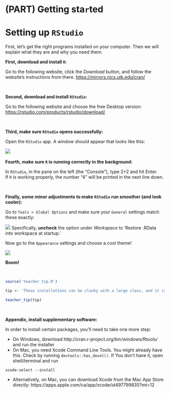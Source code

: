 # (PART) Getting sta`r`ted {-}

# Setting up `RStudio`

First, let's get the right programs installed on your computer. Then we will explain what they are and why you need them.   


**First, download and install `R`: **   

Go to the following website, click the *Download* button, and follow the website's instructions from there.
[https://mirrors.nics.utk.edu/cran/](https://mirrors.nics.utk.edu/cran/){target="blank"}

&nbsp;

**Second, download and install `RStudio`:**    

Go to the following website and choose the free Desktop version:
[https://rstudio.com/products/rstudio/download/](https://rstudio.com/products/rstudio/download/){target="blank"}

&nbsp;

**Third, make sure `RStudio` opens successfully:**    

Open the `RStudio` app. A window should appear that looks like this:

![](img/rstudio_firstopen.png)
&nbsp;

**Fourth, make sure `R` is running correctly in the background:**    

In `RStudio`, in the pane on the left (the "Console”), type 2+2 and hit Enter.  
If `R` is working properly, the number “4” will be printed in the next line down.

&nbsp;

**Finally, some minor adjustments to make `RStudio` run smoother (and look cooler):**

Go to `Tools > Global Options` and make sure your `General` settings match these exactly:

![](img/rstudio_settings.png)
Specifically, **uncheck** the option under *Workspace* to 'Restore .RData into workspace at startup.'  

Now go to the `Appearance` settings and choose a cool theme!

![](img/rstudio_theme.png)

**Boom!**  


&nbsp;  

```r
source('teacher_tip.R')

tip <- 'These installations can be clunky with a large class, and it is never fun to start out with a bunch of technical hang-ups. We recommend assigning this work **prior** to the start of the first class. Hold office hours the hour before class in order to troubleshoot one-on-one with students if they need help.'

teacher_tip(tip)
```

&nbsp;  



**Appendix, install supplementary software:**    

In order to install certain packages, you'll need to take one more step:

- On Windows, download http://cran.r-project.org/bin/windows/Rtools/ and run the installer
- On Mac, you need Xcode Command Line Tools. You might already have this. Check by running `devtools::has_devel()`. If You don't have it, open shell/terminal and run

```
xcode-select --install
```
- Alternatively, on Mac, you can download Xcode from the Mac App Store directly: https://apps.apple.com/ca/app/xcode/id497799835?mt=12


